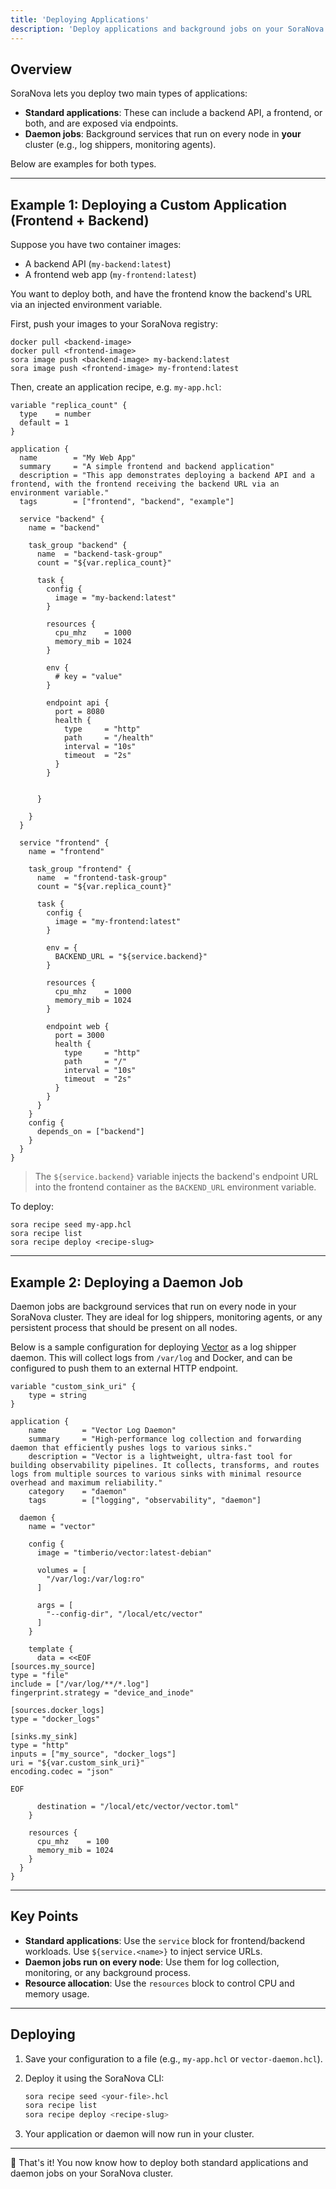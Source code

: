 ```yaml
---
title: 'Deploying Applications'
description: 'Deploy applications and background jobs on your SoraNova cluster'
---
```


## Overview

SoraNova lets you deploy two main types of applications:

- **Standard applications**: These can include a backend API, a frontend, or both, and are exposed via endpoints.
- **Daemon jobs**: Background services that run on every node in **your** cluster (e.g., log shippers, monitoring agents).

Below are examples for both types.

---

## Example 1: Deploying a Custom Application (Frontend + Backend)

Suppose you have two container images:

- A backend API (`my-backend:latest`)
- A frontend web app (`my-frontend:latest`)

You want to deploy both, and have the frontend know the backend's URL via an injected environment variable.

First, push your images to your SoraNova registry:

```shell
docker pull <backend-image>
docker pull <frontend-image>
sora image push <backend-image> my-backend:latest
sora image push <frontend-image> my-frontend:latest
```

Then, create an application recipe, e.g. `my-app.hcl`:

```hcl
variable "replica_count" {
  type    = number
  default = 1
}

application {
  name        = "My Web App"
  summary     = "A simple frontend and backend application"
  description = "This app demonstrates deploying a backend API and a frontend, with the frontend receiving the backend URL via an environment variable."
  tags        = ["frontend", "backend", "example"]

  service "backend" {
    name = "backend"

    task_group "backend" {
      name  = "backend-task-group"
      count = "${var.replica_count}"

      task {
        config {
          image = "my-backend:latest"
        }

        resources {
          cpu_mhz    = 1000
          memory_mib = 1024
        }

        env {
          # key = "value"
        }

        endpoint api {
          port = 8080
          health {
            type     = "http"
            path     = "/health"
            interval = "10s"
            timeout  = "2s"
          }
        }


      }

    }
  }

  service "frontend" {
    name = "frontend"

    task_group "frontend" {
      name  = "frontend-task-group"
      count = "${var.replica_count}"

      task {
        config {
          image = "my-frontend:latest"
        }

        env = {
          BACKEND_URL = "${service.backend}"
        }

        resources {
          cpu_mhz    = 1000
          memory_mib = 1024
        }

        endpoint web {
          port = 3000
          health {
            type     = "http"
            path     = "/"
            interval = "10s"
            timeout  = "2s"
          }
        }
      }
    }
    config {
      depends_on = ["backend"]
    }
  }
}
```

> The `${service.backend}` variable injects the backend's endpoint URL into the frontend container as the `BACKEND_URL` environment variable.

To deploy:

```shell
sora recipe seed my-app.hcl
sora recipe list
sora recipe deploy <recipe-slug>
```

---

## Example 2: Deploying a Daemon Job

Daemon jobs are background services that run on every node in your SoraNova cluster. They are ideal for log shippers, monitoring agents, or any persistent process that should be present on all nodes.

Below is a sample configuration for deploying [Vector](https://vector.dev/) as a log shipper daemon. This will collect logs from `/var/log` and Docker, and can be configured to push them to an external HTTP endpoint.

```hcl
variable "custom_sink_uri" {
    type = string
}

application {
    name        = "Vector Log Daemon"
    summary     = "High-performance log collection and forwarding daemon that efficiently pushes logs to various sinks."
    description = "Vector is a lightweight, ultra-fast tool for building observability pipelines. It collects, transforms, and routes logs from multiple sources to various sinks with minimal resource overhead and maximum reliability."
    category    = "daemon"
    tags        = ["logging", "observability", "daemon"]

  daemon {
    name = "vector"

    config {
      image = "timberio/vector:latest-debian"

      volumes = [
        "/var/log:/var/log:ro"
      ]

      args = [
        "--config-dir", "/local/etc/vector"
      ]
    }

    template {
      data = <<EOF
[sources.my_source]
type = "file"
include = ["/var/log/**/*.log"]
fingerprint.strategy = "device_and_inode"

[sources.docker_logs]
type = "docker_logs"

[sinks.my_sink]
type = "http"
inputs = ["my_source", "docker_logs"]
uri = "${var.custom_sink_uri}"
encoding.codec = "json"

EOF

      destination = "/local/etc/vector/vector.toml"
    }

    resources {
      cpu_mhz    = 100
      memory_mib = 1024
    }
  }
}
```

---

## Key Points

- **Standard applications**: Use the `service` block for frontend/backend workloads. Use `${service.<name>}` to inject service URLs.
- **Daemon jobs run on every node**: Use them for log collection, monitoring, or any background process.
- **Resource allocation**: Use the `resources` block to control CPU and memory usage.

---

## Deploying

1. Save your configuration to a file (e.g., `my-app.hcl` or `vector-daemon.hcl`).
2. Deploy it using the SoraNova CLI:

    ```bash
    sora recipe seed <your-file>.hcl
    sora recipe list
    sora recipe deploy <recipe-slug>
    ```

3. Your application or daemon will now run in your cluster.

---

🎉 That's it! You now know how to deploy both standard applications and daemon jobs on your SoraNova cluster.
